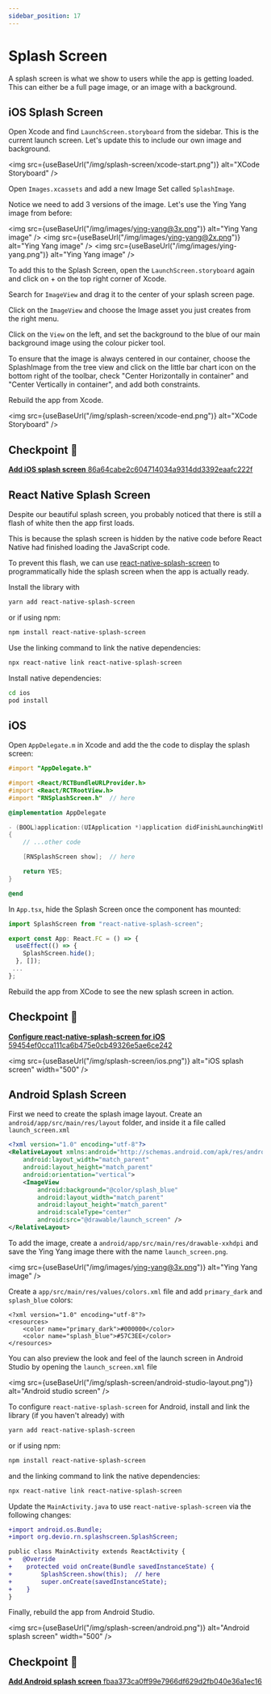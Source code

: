 ```yaml
---
sidebar_position: 17
---
```



# Splash Screen

A splash screen is what we show to users while the app is getting loaded. This can either be a full page image, or an image with a background.

## iOS Splash Screen

Open Xcode and find `LaunchScreen.storyboard` from the sidebar. This is the current launch screen. Let's update this to include our own image and background.

<img
  src={useBaseUrl("/img/splash-screen/xcode-start.png")}
  alt="XCode Storyboard"
/>

Open `Images.xcassets` and add a new Image Set called `SplashImage`.

Notice we need to add 3 versions of the image. Let's use the Ying Yang image from before:

<img src={useBaseUrl("/img/images/ying-yang@3x.png")} alt="Ying Yang image" />
<img src={useBaseUrl("/img/images/ying-yang@2x.png")} alt="Ying Yang image" />
<img src={useBaseUrl("/img/images/ying-yang.png")} alt="Ying Yang image" />

To add this to the Splash Screen, open the `LaunchScreen.storyboard` again and click on + on the top right corner of Xcode.

Search for `ImageView` and drag it to the center of your splash screen page.

Click on the `ImageView` and choose the Image asset you just creates from the right menu.

Click on the `View` on the left, and set the background to the blue of our main background image using the colour picker tool.

To ensure that the image is always centered in our container, choose the SplashImage from the tree view and click on the little bar chart icon on the bottom right of the toolbar, check "Center Horizontally in container" and "Center Vertically in container", and add both constraints.

Rebuild the app from Xcode.

<img
  src={useBaseUrl("/img/splash-screen/xcode-end.png")}
  alt="XCode Storyboard"
/>

## Checkpoint 🔗

[**Add iOS splash screen** 86a64cabe2c604714034a9314dd3392eaafc222f](https://github.com/kadikraman/mood-tracker/commit/86a64cabe2c604714034a9314dd3392eaafc222f)

## React Native Splash Screen

Despite our beautiful splash screen, you probably noticed that there is still a flash of white then the app first loads.

This is because the splash screen is hidden by the native code before React Native had finished loading the JavaScript code.

To prevent this flash, we can use [react-native-splash-screen](https://github.com/crazycodeboy/react-native-splash-screen) to programmatically hide the splash screen when the app is actually ready.

Install the library with

```bash
yarn add react-native-splash-screen
```

or if using npm:

```bash
npm install react-native-splash-screen
```

Use the linking command to link the native dependencies:

```bash
npx react-native link react-native-splash-screen
```

Install native dependencies:

```bash
cd ios
pod install
```

## iOS

Open `AppDelegate.m` in Xcode and add the the code to display the splash screen:

```objective-c
#import "AppDelegate.h"

#import <React/RCTBundleURLProvider.h>
#import <React/RCTRootView.h>
#import "RNSplashScreen.h"  // here

@implementation AppDelegate

- (BOOL)application:(UIApplication *)application didFinishLaunchingWithOptions:(NSDictionary *)launchOptions
{
    // ...other code

    [RNSplashScreen show];  // here

    return YES;
}

@end
```

In `App.tsx`, hide the Splash Screen once the component has mounted:

```js
import SplashScreen from "react-native-splash-screen";

export const App: React.FC = () => {
  useEffect(() => {
    SplashScreen.hide();
  }, []);
 ...
};

```

Rebuild the app from XCode to see the new splash screen in action.

## Checkpoint 🔗

[**Configure react-native-splash-screen for iOS** 59454ef0cca111ca6b475e0cb49326e5ae6ce242](https://github.com/kadikraman/mood-tracker/commit/59454ef0cca111ca6b475e0cb49326e5ae6ce242)

<img
  src={useBaseUrl("/img/splash-screen/ios.png")}
  alt="iOS splash screen"
  width="500"
/>

## Android Splash Screen

First we need to create the splash image layout. Create an `android/app/src/main/res/layout` folder, and inside it a file called `launch_screen.xml`

```xml
<?xml version="1.0" encoding="utf-8"?>
<RelativeLayout xmlns:android="http://schemas.android.com/apk/res/android"
    android:layout_width="match_parent"
    android:layout_height="match_parent"
    android:orientation="vertical">
    <ImageView
        android:background="@color/splash_blue"
        android:layout_width="match_parent"
        android:layout_height="match_parent"
        android:scaleType="center"
        android:src="@drawable/launch_screen" />
</RelativeLayout>
```

To add the image, create a `android/app/src/main/res/drawable-xxhdpi` and save the Ying Yang image there with the name `launch_screen.png`.

<img src={useBaseUrl("/img/images/ying-yang@3x.png")} alt="Ying Yang image" />

Create a `app/src/main/res/values/colors.xml` file and add `primary_dark` and `splash_blue` colors:

```
<?xml version="1.0" encoding="utf-8"?>
<resources>
    <color name="primary_dark">#000000</color>
    <color name="splash_blue">#57C3EE</color>
</resources>
```

You can also preview the look and feel of the launch screen in Android Studio by opening the `launch_screen.xml` file

<img
  src={useBaseUrl("/img/splash-screen/android-studio-layout.png")}
  alt="Android studio screen"
/>

To configure `react-native-splash-screen` for Android, install and link the library (if you haven't already) with

```bash
yarn add react-native-splash-screen
```

or if using npm:

```bash
npm install react-native-splash-screen
```

and the linking command to link the native dependencies:

```bash
npx react-native link react-native-splash-screen
```

Update the `MainActivity.java` to use `react-native-splash-screen` via the following changes:

```diff
+import android.os.Bundle;
+import org.devio.rn.splashscreen.SplashScreen;

public class MainActivity extends ReactActivity {
+   @Override
+    protected void onCreate(Bundle savedInstanceState) {
+        SplashScreen.show(this);  // here
+        super.onCreate(savedInstanceState);
+    }
}
```

Finally, rebuild the app from Android Studio.

<img
  src={useBaseUrl("/img/splash-screen/android.png")}
  alt="Android splash screen"
  width="500"
/>

## Checkpoint 🔗

[**Add Android splash screen** fbaa373ca0ff99e7966df629d2fb040e36a1ec16](https://github.com/kadikraman/mood-tracker/commit/fbaa373ca0ff99e7966df629d2fb040e36a1ec16)
